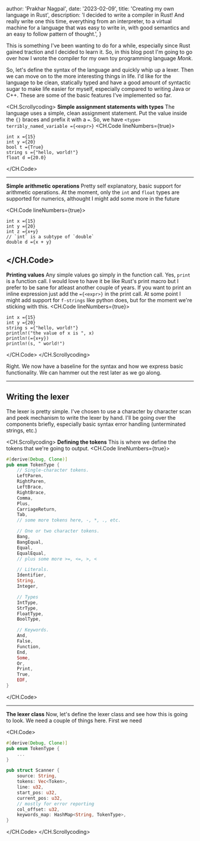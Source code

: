 
  author: 'Prakhar Nagpal',
  date: '2023-02-09',
  title: 'Creating my own language in Rust',
  description:
    'I decided to write a compiler in Rust! And really write one this time, everything from an interpreter, to a virtual machine for a language that was easy to write in, with good semantics and an easy to follow pattern of thought.',
}


This is something I've been wanting to do for a while, especially since <CommonLink href="https://www.rust-lang.org/">Rust</CommonLink> gained traction and I decided to learn it. So, in this blog post I'm going to go over how I 
wrote the compiler for my own toy programming language _Monk_.

So, let's define the syntax of the language and quickly whip up a lexer. Then we can move on to the more interesting things in life.
I'd like for the language to be clean, statically typed and have a good amount of syntactic sugar to make life easier for myself, especially compared to writing Java or C++.
These are some of the basic features I've implemented so far.

<CH.Scrollycoding>
**Simple assignment statements with types**
The language uses a simple, clean assignment statement. Put the value inside the `{}` braces and prefix it with a `=`.
So, we have `<type> terribly_named_variable ={<expr>}`
<CH.Code lineNumbers={true}>

```monk sample.mnk 
int x ={15}
int y ={20}
bool t ={True}
string s ={"hello, world!"}
float d ={20.0}
```

</CH.Code>

---
**Simple arithmetic operations**
Pretty self explanatory, basic support for arithmetic operations. At the moment, only the `int` and `float` types are supported for numerics, althought I might add some more in the future

<CH.Code lineNumbers={true}>

```monk sample.mnk focus=3,5
int x ={15}
int y ={20}
int z ={x+y}
// `int` is a subtype of `double`
double d ={x + y} 
```

</CH.Code>
---
**Printing values**
Any simple values go simply in the function call. Yes, `print` is a function call. I would love to have it be like 
<CommonLink href="https://doc.rust-lang.org/book/ch01-02-hello-world.html#anatomy-of-a-rust-program">Rust's print macro</CommonLink>
but I prefer to be sane for atleast another couple of years. If you want to print an inline expression just add the `={<expr>}` in the print call. At some point I might add support for `f-strings` like 
<CommonLink href="https://docs.python.org/3/tutorial/inputoutput.html#tut-f-strings">python</CommonLink> does, but for the moment we're sticking with this.
<CH.Code lineNumbers={true}>

```monk sample.mnk focus=4,5,6
int x ={15}
int y ={20}
string s ={"hello, world!"}
println!("the value of x is ", x)
println!(={x+y})
println!(s, " world!")
```

</CH.Code>
</CH.Scrollycoding>

Right. We now have a baseline for the syntax and how we express basic functionality. We can hammer out the rest later as we
go along.

---
## Writing the lexer

The lexer is pretty simple.
I&apos;ve chosen to use a character by character scan and peek mechanism to write the lexer by hand.
I&apos;ll be going over the components briefly, especially basic syntax error handling (unterminated strings, etc.)

<CH.Scrollycoding>
**Defining the tokens**
This is where we define the tokens that we're going to output.
<CH.Code lineNumbers={true}>

```rust lexer.rs
#[derive(Debug, Clone)]
pub enum TokenType {
    // Single-character tokens.
    LeftParen,
    RightParen,
    LeftBrace,
    RightBrace,
    Comma,
    Plus,
    CarriageReturn,
    Tab,
    // some more tokens here, -, *, ., etc.

    // One or two character tokens.
    Bang,
    BangEqual,
    Equal,
    EqualEqual,
    // plus some more >=, <=, >, <

    // Literals.
    Identifier,
    String,
    Integer,

    // Types
    IntType,
    StrType,
    FloatType,
    BoolType,

    // Keywords.
    And,
    False,
    Function,
    End,
    Some,
    Or,
    Print,
    True,
    EOF,
}
```

</CH.Code>

---
**The lexer class**
Now, let's define the lexer class and see how this is going to look. We need a couple of things here.
First we need

<CH.Code>
```rust lexer.rs focus=6,15
#[derive(Debug, Clone)]
pub enum TokenType {
    ...
}

pub struct Scanner {
    source: String,
    tokens: Vec<Token>,
    line: u32,
    start_pos: u32,
    current_pos: u32,
    // mostly for error reporting
    col_offset: u32,
    keywords_map: HashMap<String, TokenType>,
}
```
</CH.Code>
</CH.Scrollycoding>